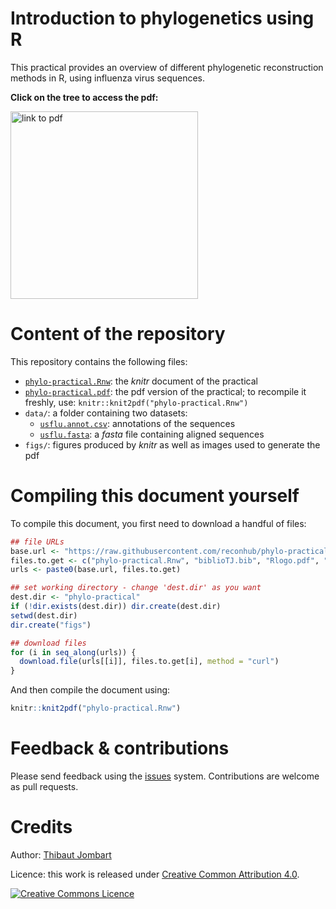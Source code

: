 
# Introduction to phylogenetics using R

This practical provides an overview of different phylogenetic reconstruction methods in R, using influenza virus sequences. 

**Click on the tree to access the pdf:**

<a href="https://raw.githubusercontent.com/reconhub/phylo-practical/master/phylo-practical.pdf"><img src="ygg.jpg" alt="link to pdf"  width="300px"></a>




# Content of the repository

This repository contains the following files:

- [`phylo-practical.Rnw`](https://raw.githubusercontent.com/reconhub/phylo-practical/master/phylo-practical.Rnw): the *knitr* document of the practical
- [`phylo-practical.pdf`](https://raw.githubusercontent.com/reconhub/phylo-practical/master/phylo-practical.pdf): the pdf version of the practical; to recompile it freshly, use: `knitr::knit2pdf("phylo-practical.Rnw")`
- `data/`: a folder containing two datasets:
  - [`usflu.annot.csv`](https://raw.githubusercontent.com/reconhub/phylo-practical/master/data/usflu.annot.csv): annotations of the sequences
  - [`usflu.fasta`](https://raw.githubusercontent.com/reconhub/phylo-practical/master/data/usflu.fasta): a *fasta* file containing aligned sequences
- `figs/`: figures produced by *knitr* as well as images used to generate the pdf




# Compiling this document yourself

To compile this document, you first need to download a handful of files:
```r
## file URLs
base.url <- "https://raw.githubusercontent.com/reconhub/phylo-practical/master/"
files.to.get <- c("phylo-practical.Rnw", "biblioTJ.bib", "Rlogo.pdf", "ygg.jpg")
urls <- paste0(base.url, files.to.get)

## set working directory - change 'dest.dir' as you want
dest.dir <- "phylo-practical"
if (!dir.exists(dest.dir)) dir.create(dest.dir)
setwd(dest.dir)
dir.create("figs")

## download files
for (i in seq_along(urls)) {
  download.file(urls[[i]], files.to.get[i], method = "curl")
}
```

And then compile the document using:
```r
knitr::knit2pdf("phylo-practical.Rnw")
```




# Feedback & contributions

Please send feedback using the [issues](issues) system. Contributions are welcome as pull requests.




# Credits

Author: [Thibaut Jombart](https://sites.google.com/site/thibautjombart/)

Licence: this work is released under [Creative Common Attribution 4.0](http://creativecommons.org/licenses/by/4.0/).

<a rel="license" href="http://creativecommons.org/licenses/by/4.0/"><img alt="Creative Commons Licence" style="border-width:0" src="https://i.creativecommons.org/l/by/4.0/88x31.png" /></a>



